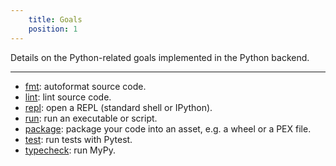 ```yaml
---
    title: Goals
    position: 1
---
```


Details on the Python-related goals implemented in the Python backend.

---

- [fmt](doc:python-fmt-goal): autoformat source code.
- [lint](doc:python-lint-goal): lint source code.
- [repl](doc:python-repl-goal): open a REPL (standard shell or IPython).
- [run](doc:python-run-goal): run an executable or script.
- [package](doc:python-package-goal): package your code into an asset, e.g. a wheel or a PEX file.
- [test](doc:python-test-goal): run tests with Pytest.
- [typecheck](doc:python-typecheck-goal): run MyPy.
